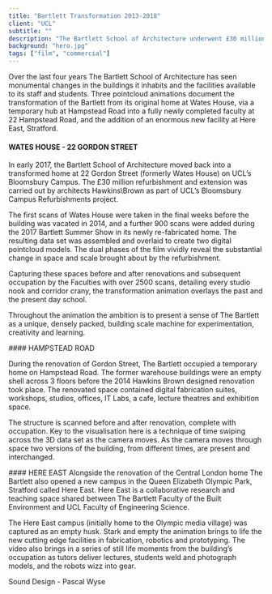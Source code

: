 ```yaml
---
title: "Bartlett Transformation 2013-2018"
client: "UCL"
subtitle: ""
description: "The Bartlett School of Architecture underwent £30 million renovation between 2013 and 2017, transforming their former home Wates House into an award winning new building 22 Gordon Street. The school occupied a temporary home on Hampstead Road for the period of renovations. Alongside these renovations the school has also opened a new campus, Here East in Stratford. ScanLAB Projects captured all three buildings before & after their transformation, a unique record of life in the school in unprecedented detail."
background: "hero.jpg"
tags: ["film", "commercial"]
---
```



Over the last four years The Bartlett School of Architecture has seen monumental changes in the buildings it inhabits and the facilities available to its staff and students. Three pointcloud animations document the transformation of the Bartlett from its original home at Wates House, via a temporary hub at Hampstead Road into a fully newly completed faculty at 22 Hampstead Road, and the addition of an enormous new facility at Here East, Stratford.

#### WATES HOUSE - 22 GORDON STREET

In early 2017, the Bartlett School of Architecture moved back into a transformed home at 22 Gordon Street (formerly Wates House) on UCL’s Bloomsbury Campus. The £30 million refurbishment and extension was carried out by architects Hawkins\Brown as part of UCL’s Bloomsbury Campus Refurbishments project.

The first scans of Wates House were taken in the final weeks before the building was vacated in 2014, and a further 900 scans were added during the 2017 Bartlett Summer Show in its newly re-fabricated home. The resulting data set was assembled and overlaid to create two digital pointcloud models. The dual phases of the film vividly reveal the substantial change in space and scale brought about by the refurbishment.

Capturing these spaces before and after renovations and subsequent occupation by the Faculties with over 2500 scans, detailing every studio nook and corridor crany, the transformation animation overlays the past and the present day school.

Throughout the animation the ambition is to present a sense of The Bartlett as a unique, densely packed, building scale machine for experimentation, creativity and learning.

<ImageMagic href="22GordonStreet_Section_03.jpg" />
<InlineVimeo id="231044052" />
#### HAMPSTEAD ROAD

During the renovation of Gordon Street, The Bartlett occupied a temporary home on Hampstead Road. The former warehouse buildings were an empty shell across 3 floors before the 2014 Hawkins Brown designed renovation took place. The renovated space contained digital fabrication suites, workshops, studios, offices, IT Labs, a cafe, lecture theatres and exhibition space.

The structure is scanned before and after renovation, complete with occupation. Key to the visualisation here is a technique of time swiping across the 3D data set as the camera moves. As the camera moves through space two versions of the building, from different times, are present and interchanged.

<ImageMagic href="Sc04_P01_00200.jpg" />
<ImageMagic href="Sc03_P03_00290.jpg" />
<InlineVimeo id="294369645" />
#### HERE EAST Alongside the renovation of the Central London home The Bartlett also
opened a new campus in the Queen Elizabeth Olympic Park, Stratford called Here East.
Here East is a collaborative research and teaching space shared between The Bartlett
Faculty of the Built Environment and UCL Faculty of Engineering Science.

The Here East campus (initially home to the Olympic media village) was captured as an empty husk. Stark and empty the animation brings to life the new cutting edge facilities in fabrication, robotics and prototyping. The video also brings in a series of still life moments from the building’s occupation as tutors deliver lectures, students weld and photograph models, and the robots wizz into gear.

Sound Design - Pascal Wyse

<ImageMagic href="L00_HereEast_CAM40_v01-01_163_F01.jpg" />
<InlineVimeo id="294379028" />
<ImageMagic href="L00_HereEast_CAM19_v01-01_799_F01.jpg" />
